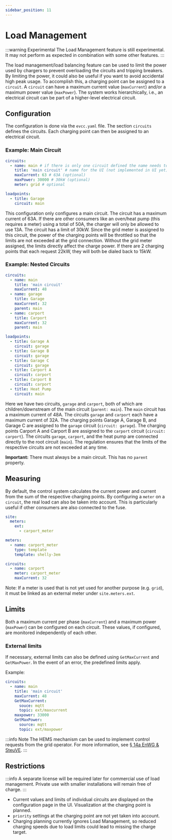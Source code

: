 ```yaml
---
sidebar_position: 11
---
```


# Load Management

:::warning Experimental
The Load Management feature is still experimental. It may not perform as expected in combination with some other features.
:::

The load management/load balancing feature can be used to limit the power used by chargers to prevent overloading the circuits and tripping breakers.
By limiting the power, it could also be useful if you want to avoid accidental high peak usage.
To accomplish this, a charging point can be assigned to a `circuit`.
A `circuit` can have a maximum current value (`maxCurrent`) and/or a maximum power value (`maxPower`).
The system works hierarchically, i.e., an electrical circuit can be part of a higher-level electrical circuit.

## Configuration

The configuration is done via the `evcc.yaml` file.
The section `circuits` defines the circuits.
Each charging point can then be assigned to an electrical circuit.

### Example: Main Circuit

```yaml
circuits:
  - name: main # if there is only one circuit defined the name needs to be 'main'
    title: 'main circuit' # name for the UI (not implemented in UI yet)
    maxCurrent: 63 # 63A (optional)
    maxPower: 30000 # 30kW (optional)
    meter: grid # optional

loadpoints:
  - title: Garage
    circuit: main
```

This configuration only configures a main circuit.
The circuit has a maximum current of 63A.
If there are other consumers like an oven/heat pump (this requires a meter) using a total of 50A, the charger will only be allowed to use 13A.
The circuit has a limit of 30kW. 
Since the grid meter is assigned to this circuit, the power of the charging points will be throttled so that the limits ​​are not exceeded at the grid connection.
Without the grid meter assigned, the limits directly affect the charge power. If there are 2 charging points that each request 22kW, they will both be dialed back to 15kW.

### Example: Nested Circuits

```yaml
circuits:
  - name: main
    title: 'main circuit'
    maxCurrent: 48
  - name: garage
    title: Garage
    maxCurrent: 32
    parent: main
  - name: carport
    title: Carport
    maxCurrent: 32
    parent: main

loadpoints:
  - title: Garage A
    circuit: garage
  - title: Garage B
    circuit: garage
  - title: Garage C
    circuit: garage
  - title: Carport A
    circuit: carport
  - title: Carport B
    circuit: carport
  - title: Heat Pump
    circuit: main
```

Here we have two circuits, `garage` and `carport`, both of which are children/downstream of the main circuit (`parent: main`).
The `main` circuit has a maximum current of 48A.
The circuits `garage` and `carport` each have a maximum current of 32A.
The charging points Garage A, Garage B, and Garage C are assigned to the `garage` circuit (`circuit: garage`).
The charging points Carport A and Carport B are assigned to the `carport` circuit (`circuit: carport`).
The circuits `garage`, `carport`, and the heat pump are connected directly to the root circuit (`main`).
The regulation ensures that the limits of the respective circuits are not exceeded at any time.

**Important:** There must always be a main circuit. This has no `parent` property.

## Measuring

By default, the control system calculates the current power and current from the sum of the respective charging points.
By configuring a `meter` on a `circuit`, the real load can also be taken into account.
This is particularly useful if other consumers are also connected to the fuse.

```yaml
site:
  meters:
    ext:
      - carport_meter

meters:
  - name: carport_meter
    type: template
    template: shelly-3em

circuits:
  - name: carport
    meter: carport_meter
    maxCurrent: 32
```

Note: If a meter is used that is not yet used for another purpose (e.g. `grid`), it must be linked as an external meter under `site.meters.ext`.

## Limits

Both a maximum current per phase (`maxCurrent`) and a maximum power (`maxPower`) can be configured on each circuit.
These values, if configured, are monitored independently of each other.

### External limits

If necessary, external limits can also be defined using `GetMaxCurrent` and `GetMaxPower`. In the event of an error, the predefined limits apply.

Example:

```yaml
circuits:
  - name: main
    title: 'main circuit'
    maxCurrent: 48
    GetMaxCurrent:
      souce: mqtt
      topic: ext/maxcurrent
    maxpower: 33000
    GetMaxPower:
      source: mqtt
      topic: ext/maxpower
```

:::info Note
The HEMS mechanism can be used to implement control requests from the grid operator.
For more information, see [§ 14a EnWG & SteuVE](./14a-enwg-steuve).
:::

## Restrictions

:::info
A separate license will be required later for commercial use of load management.
Private use with smaller installations will remain free of charge.
:::


- Current values and limits of individual circuits are displayed on the configuration page in the UI. Visualization at the charging point is planned.
- `priority` settings at the charging point are not yet taken into account.
- Charging planning currently ignores Load Management, so reduced charging speeds due to load limits could lead to missing the charge target.
